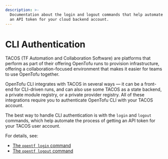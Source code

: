 ```yaml
---
description: >-
  Documentation about the login and logout commands that help automate getting
  an API token for your cloud backend account.
---
```


# CLI Authentication

TACOS (TF Automation and Collaboration Software) are platforms that perform as part of their
offering OpenTofu runs to provision infrastructure, offering a collaboration-focused
environment that makes it easier for teams to use OpenTofu together.

OpenTofu CLI integrates with TACOS in several ways — it can be a
front-end for CLI-driven runs, and can also use some TACOS as a state backend, a private module
registry, or a private provider registry. All of these integrations require you to authenticate OpenTofu CLI
with your TACOS account.

The best way to handle CLI authentication is with the `login` and `logout`
commands, which help automate the process of getting an API token for your
TACOS user account.

For details, see:

- [The `opentf login` command](/docs/cli/commands/login)
- [The `opentf logout` command](/docs/cli/commands/logout)
